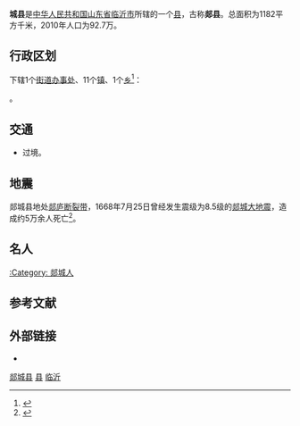 {{NoteTA
|G1=Earthquake
}}
{{Infobox China County
| county = 郯城县
| usedname = 
| nameorigin = 
| Photo = ChinaLinyiTancheng.png
| Photoname = 郯城县在临沂市的位置
| map = 
| map_caption = 
| Pinyin = Tánchéng Xiàn
| Belong = [[山东省|山东省]][[临沂市|临沂市]]
| Types = [[县|县]]
| admincode =  
| founded = 
| seat = 
| officerTitle = 
| officer = 
| officerTitle2 = 
| officer2 = 
| division = 16
| town = 10
| township = 4
| subdistrict = 1
| dialect = 
| post code = 276100 
| phone code = 539
| coordinate = 
| area = 1182
| area land = 
| area water = 
| census yr = 2010年
| pop = 92.7万人
| density =  
| GDP = 
| GDP_as_of = 
| GDPPC = 
| carlicense = 鲁Q
| web = www.tancheng.gov.cn
| web_title = 郯城县政府网
}}

'''{{ruby-py|郯|-{zh-cn:tán;zh-tw:ㄊㄢˊ;zh-hk:taam<sup>4</sup>}-}}城县'''是[[中华人民共和国|中华人民共和国]][[山东省|山东省]][[临沂市|临沂市]]所辖的一个[[县|县]]，古称'''郯县'''。总面积为1182平方千米，2010年人口为92.7万。

== 行政区划 ==
{{PAGENAMEBASE}}下辖1个[[街道办事处|街道办事处]]、11个[[行政建制镇|镇]]、1个[[乡_(中华人民共和国)|乡]]<ref>{{PRC admin/ref sgc|37/13/22}}</ref>：

{{PRC admin/children|37/13/22}}。

== 交通 ==
* {{中国国道名|205}}过境。

== 地震 ==
郯城县地处[[郯庐断裂带|郯庐断裂带]]，1668年7月25日曾经发生震级为8.5级的[[郯城大地震|郯城大地震]]，造成约5万余人死亡<ref name=csi01>{{Cite web |url=http://www.csi.ac.cn/publish/main/21/78/20120203150100984715480/index.html |title=华夏东部的旷古奇灾--1668年中国山东省郯城地震 |website=中国地震信息网 |date=2007-11-05 |access-date=2018-01-24 |archive-url=https://web.archive.org/web/20171019002330/http://www.csi.ac.cn/publish/main/21/78/20120203150100984715480/index.html |archive-date=2017-10-19 |dead-url=yes }}</ref>。

==名人==
[[:Category:_郯城人|:Category: 郯城人]]

== 参考文献 ==
{{reflist}}

== 外部链接 ==
* {{Official website|http://www.tancheng.gov.cn/|name=郯城县人民政府}}

{{郯城县行政区划}}
{{临沂市行政区划}}
{{山东行政区划}}

[[Category:郯城县|]]
[[Category:临沂区县|县]]
[[Category:山东省县份|临沂]]